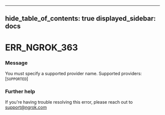 

---
hide_table_of_contents: true
displayed_sidebar: docs
---


# ERR_NGROK_363

### Message
You must specify a supported provider name. Supported providers: [`SUPPORTED`]

<ErrorDetails />



### Further help
If you're having trouble resolving this error, please reach out to [support@ngrok.com](mailto:support@ngrok.com?subject=Help%20with%20ERR_NGROK_363)

